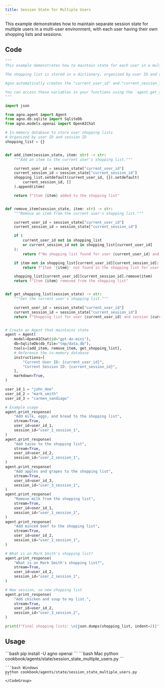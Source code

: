 ```yaml
---
title: Session State for Multiple Users
---
```


This example demonstrates how to maintain separate session state for multiple users in a multi-user environment, with each user having their own shopping lists and sessions.

## Code

```python cookbook/agents/state/session_state_multiple_users.py
"""
This example demonstrates how to maintain state for each user in a multi-user environment.

The shopping list is stored in a dictionary, organized by user ID and session ID.

Agno automatically creates the "current_user_id" and "current_session_id" variables in the session state.

You can access these variables in your functions using the `agent.get_session_state()` dictionary.
"""

import json

from agno.agent import Agent
from agno.db.sqlite import SqliteDb
from agno.models.openai import OpenAIChat

# In-memory database to store user shopping lists
# Organized by user ID and session ID
shopping_list = {}


def add_item(session_state, item: str) -> str:
    """Add an item to the current user's shopping list."""

    current_user_id = session_state["current_user_id"]
    current_session_id = session_state["current_session_id"]
    shopping_list.setdefault(current_user_id, {}).setdefault(
        current_session_id, []
    ).append(item)

    return f"Item {item} added to the shopping list"


def remove_item(session_state, item: str) -> str:
    """Remove an item from the current user's shopping list."""

    current_user_id = session_state["current_user_id"]
    current_session_id = session_state["current_session_id"]

    if (
        current_user_id not in shopping_list
        or current_session_id not in shopping_list[current_user_id]
    ):
        return f"No shopping list found for user {current_user_id} and session {current_session_id}"

    if item not in shopping_list[current_user_id][current_session_id]:
        return f"Item '{item}' not found in the shopping list for user {current_user_id} and session {current_session_id}"

    shopping_list[current_user_id][current_session_id].remove(item)
    return f"Item {item} removed from the shopping list"


def get_shopping_list(session_state) -> str:
    """Get the current user's shopping list."""

    current_user_id = session_state["current_user_id"]
    current_session_id = session_state["current_session_id"]
    return f"Shopping list for user {current_user_id} and session {current_session_id}: \n{json.dumps(shopping_list[current_user_id][current_session_id], indent=2)}"


# Create an Agent that maintains state
agent = Agent(
    model=OpenAIChat(id="gpt-4o-mini"),
    db=SqliteDb(db_file="tmp/data.db"),
    tools=[add_item, remove_item, get_shopping_list],
    # Reference the in-memory database
    instructions=[
        "Current User ID: {current_user_id}",
        "Current Session ID: {current_session_id}",
    ],
    markdown=True,
)

user_id_1 = "john_doe"
user_id_2 = "mark_smith"
user_id_3 = "carmen_sandiago"

# Example usage
agent.print_response(
    "Add milk, eggs, and bread to the shopping list",
    stream=True,
    user_id=user_id_1,
    session_id="user_1_session_1",
)
agent.print_response(
    "Add tacos to the shopping list",
    stream=True,
    user_id=user_id_2,
    session_id="user_2_session_1",
)
agent.print_response(
    "Add apples and grapes to the shopping list",
    stream=True,
    user_id=user_id_3,
    session_id="user_3_session_1",
)
agent.print_response(
    "Remove milk from the shopping list",
    stream=True,
    user_id=user_id_1,
    session_id="user_1_session_1",
)
agent.print_response(
    "Add minced beef to the shopping list",
    stream=True,
    user_id=user_id_2,
    session_id="user_2_session_1",
)

# What is on Mark Smith's shopping list?
agent.print_response(
    "What is on Mark Smith's shopping list?",
    stream=True,
    user_id=user_id_2,
    session_id="user_2_session_1",
)

# New session, so new shopping list
agent.print_response(
    "Add chicken and soup to my list.",
    stream=True,
    user_id=user_id_2,
    session_id="user_3_session_2",
)

print(f"Final shopping lists: \n{json.dumps(shopping_list, indent=2)}")
```

## Usage

<Steps>
  <Snippet file="create-venv-step.mdx" />

  <Step title="Install libraries">
    ```bash
    pip install -U agno openai
    ```
  </Step>

  <Step title="Run Agent">
    <CodeGroup>
    ```bash Mac
    python cookbook/agents/state/session_state_multiple_users.py
    ```
    
    ```bash Windows
    python cookbook/agents/state/session_state_multiple_users.py
    ```
    </CodeGroup>
  </Step>
</Steps>
